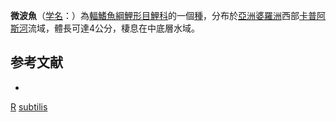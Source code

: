{{Speciesbox 
| taxon = Rasbora subtilis
| status = NE
| status_system = IUCN3.1
| authority = [[Roberts|Roberts]], 1989
| synonyms = 
}}
'''微波魚'''（[[学名|学名]]：{{lang|la|'''''Rasbora subtilis'''''}}）為[[輻鰭魚綱|輻鰭魚綱]][[鯉形目|鯉形目]][[鯉科|鯉科]]的一個[[種|種]]，分布於[[亞洲|亞洲]][[婆羅洲|婆羅洲]]西部[[卡普阿斯河|卡普阿斯河]]流域，體長可達4公分，棲息在中底層水域。

==参考文献==
*{{FishBase_species|genus=Rasbora|species=subtilis|year=2011|month=12}}

{{Taxonbar}}

[[Category:1989年描述的鱼类|R]]
[[Category:波魚屬|subtilis]]